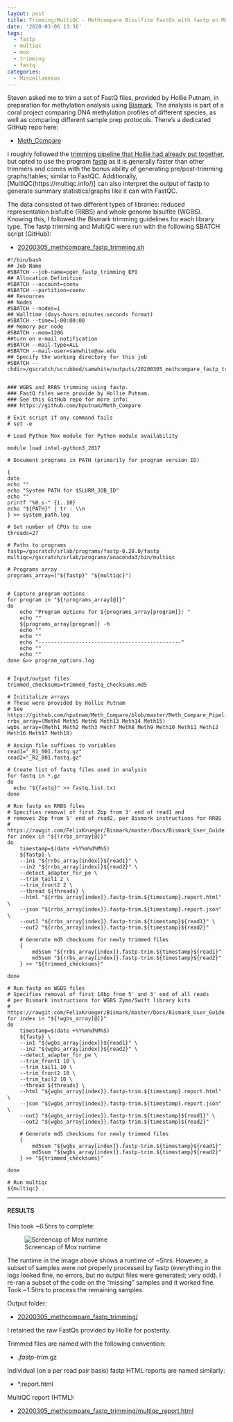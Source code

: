 ```yaml
---
layout: post
title: Trimming/MultiQC - Methcompare Bisulfite FastQs with fastp on Mox
date: '2020-03-06 13:36'
tags:
  - fastp
  - multiqc
  - mox
  - trimming
  - fastq
categories:
  - Miscellaneous
---
```

Steven asked me to trim a set of FastQ files, provided by Hollie Putnam, in preparation for methylation analysis using [Bismark](https://rawgit.com/FelixKrueger/Bismark/master/Docs/Bismark_User_Guide.html). The analysis is part of a coral project comparing DNA methylation profiles of different species, as well as comparing different sample prep protocols. There's a dedicated GitHub repo here:

- [Meth_Compare](https://github.com/hputnam/Meth_Compare)

I roughly followed the [trimming pipeline that Hollie had already put together](https://github.com/hputnam/Meth_Compare/blob/master/Meth_Compare_Pipeline.md), but opted to use the program [fastp](https://github.com/OpenGene/fastp) as it is generally faster than other trimmers and comes with the bonus ability of generating pre/post-trimming graphs/tables; similar to FastQC. Additionally, [MultiQC(https://multiqc.info/)] can also interpret the output of fastp to generate summary statistics/graphs like it can with FastQC.

The data consisted of two different types of libraries: reduced representation bisfultie (RRBS) and whole genome bisulfite (WGBS). Knowing this, I followed the Bismark trimming guidelines for each library type. The fastp trimming and MultiQC were run with the following SBATCH script (GitHub):

- [20200305_methcompare_fastp_trimming.sh](https://github.com/RobertsLab/sams-notebook/blob/master/sbatch_scripts/20200305_methcompare_fastp_trimming.sh)

```shell
#!/bin/bash
## Job Name
#SBATCH --job-name=pgen_fastp_trimming_EPI
## Allocation Definition
#SBATCH --account=coenv
#SBATCH --partition=coenv
## Resources
## Nodes
#SBATCH --nodes=1
## Walltime (days-hours:minutes:seconds format)
#SBATCH --time=1-00:00:00
## Memory per node
#SBATCH --mem=120G
##turn on e-mail notification
#SBATCH --mail-type=ALL
#SBATCH --mail-user=samwhite@uw.edu
## Specify the working directory for this job
#SBATCH --chdir=/gscratch/scrubbed/samwhite/outputs/20200305_methcompare_fastp_trimming


### WGBS and RRBS trimming using fastp.
### FastQ files were provide by Hollie Putnam.
### See this GitHub repo for more info:
### https://github.com/hputnam/Meth_Compare

# Exit script if any command fails
# set -e

# Load Python Mox module for Python module availability

module load intel-python3_2017

# Document programs in PATH (primarily for program version ID)

{
date
echo ""
echo "System PATH for $SLURM_JOB_ID"
echo ""
printf "%0.s-" {1..10}
echo "${PATH}" | tr : \\n
} >> system_path.log

# Set number of CPUs to use
threads=27

# Paths to programs
fastp=/gscratch/srlab/programs/fastp-0.20.0/fastp
multiqc=/gscratch/srlab/programs/anaconda3/bin/multiqc

# Programs array
programs_array=("${fastp}" "${multiqc}")


# Capture program options
for program in "${!programs_array[@]}"
do
	echo "Program options for ${programs_array[program]}: "
	echo ""
	${programs_array[program]} -h
	echo ""
	echo ""
	echo "----------------------------------------------"
	echo ""
	echo ""
done &>> program_options.log


# Input/output files
trimmed_checksums=trimmed_fastq_checksums.md5

# Inititalize arrays
# These were provided by Hollie Putnam
# See https://github.com/hputnam/Meth_Compare/blob/master/Meth_Compare_Pipeline.md
rrbs_array=(Meth4 Meth5 Meth6 Meth13 Meth14 Meth15)
wgbs_array=(Meth1 Meth2 Meth3 Meth7 Meth8 Meth9 Meth10 Meth11 Meth12 Meth16 Meth17 Meth18)

# Assign file suffixes to variables
read1="_R1_001.fastq.gz"
read2="_R2_001.fastq.gz"

# Create list of fastq files used in analysis
for fastq in *.gz
do
  echo "${fastq}" >> fastq.list.txt
done

# Run fastp on RRBS files
# Specifies removal of first 2bp from 3' end of read1 and
# removes 2bp from 5' end of read2, per Bismark instructions for RRBS
# https://rawgit.com/FelixKrueger/Bismark/master/Docs/Bismark_User_Guide.html
for index in "${!rrbs_array[@]}"
do
	timestamp=$(date +%Y%m%d%M%S)
	${fastp} \
	--in1 "${rrbs_array[index]}${read1}" \
	--in2 "${rrbs_array[index]}${read2}" \
	--detect_adapter_for_pe \
	--trim_tail1 2 \
	--trim_front2 2 \
	--thread ${threads} \
	--html "${rrbs_array[index]}.fastp-trim.${timestamp}.report.html" \
	--json "${rrbs_array[index]}.fastp-trim.${timestamp}.report.json" \
	--out1 "${rrbs_array[index]}.fastp-trim.${timestamp}${read1}" \
	--out2 "${rrbs_array[index]}.fastp-trim.${timestamp}${read2}"

	# Generate md5 checksums for newly trimmed files
	{
		md5sum "${rrbs_array[index]}.fastp-trim.${timestamp}${read1}"
		md5sum "${rrbs_array[index]}.fastp-trim.${timestamp}${read2}"
	} >> "${trimmed_checksums}"

done

# Run fastp on WGBS files
# Specifies removal of first 10bp from 5' and 3' end of all reads
# per Bismark instructions for WGBS Zymo/Swift library kits
# https://rawgit.com/FelixKrueger/Bismark/master/Docs/Bismark_User_Guide.html
for index in "${!wgbs_array[@]}"
do
	timestamp=$(date +%Y%m%d%M%S)
	${fastp} \
	--in1 "${wgbs_array[index]}${read1}" \
	--in2 "${wgbs_array[index]}${read2}" \
	--detect_adapter_for_pe \
	--trim_front1 10 \
	--trim_tail1 10 \
	--trim_front2 10 \
	--trim_tail2 10 \
	--thread ${threads} \
	--html "${wgbs_array[index]}.fastp-trim.${timestamp}.report.html" \
	--json "${wgbs_array[index]}.fastp-trim.${timestamp}.report.json" \
	--out1 "${wgbs_array[index]}.fastp-trim.${timestamp}${read1}" \
	--out2 "${wgbs_array[index]}.fastp-trim.${timestamp}${read2}"

	# Generate md5 checksums for newly trimmed files
	{
		md5sum "${wgbs_array[index]}.fastp-trim.${timestamp}${read1}"
		md5sum "${wgbs_array[index]}.fastp-trim.${timestamp}${read2}"
	} >> "${trimmed_checksums}"

done

# Run multiqc
${multiqc} .
```


---

#### RESULTS

This took ~6.5hrs to complete:

![Screencap of Mox runtime](https://github.com/RobertsLab/sams-notebook/blob/master/images/screencaps/20200305_methcompare_fastp_trimming_runtime.png?raw=true)

The runtime in the image above shows a runtime of ~5hrs. However, a subset of samples were _not_ properly processed by fastp (everything in the logs looked fine, no errors, but no output files were generated; very odd). I re-ran a subset of the code on the "missing" samples and it worked fine. Took ~1.5hrs to process the remaining samples.

Output folder:

- [20200305_methcompare_fastp_trimming/](https://gannet.fish.washington.edu/Atumefaciens/20200305_methcompare_fastp_trimming/)

I retained the raw FastQs provided by Hollie for posterity.

Trimmed files are named with the following convention:

- *.fastp-trim*.gz

Individual (on a per read pair basis) fastp HTML reports are named similarly:

- *.report.html

MultiQC report (HTML):

- [20200305_methcompare_fastp_trimming/multiqc_report.html](https://gannet.fish.washington.edu/Atumefaciens/20200305_methcompare_fastp_trimming/multiqc_report.html)
